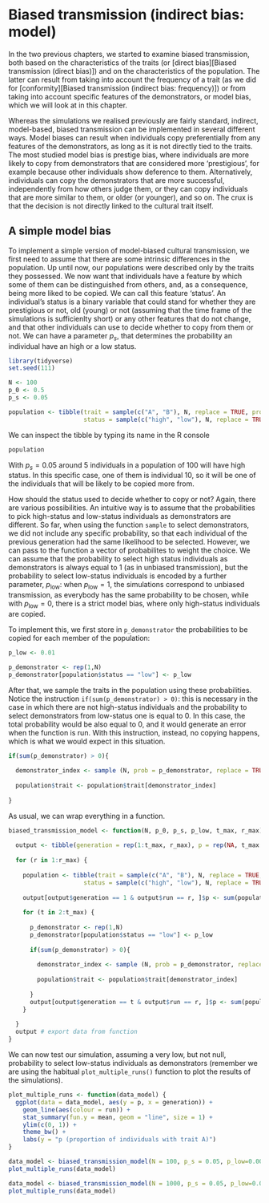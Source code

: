 
# Biased transmission (indirect bias: model)

In the two previous chapters, we started to examine biased transmission, both based on the characteristics of the traits (or [direct bias][Biased transmission (direct bias)]) and on the characteristics of the population. The latter can result from taking into account the frequency of a trait (as we did for [conformity][Biased transmission (indirect bias: frequency)]) or from taking into account specific features of the demonstrators, or model bias, which we will look at in this chapter. 

Whereas the simulations we realised previously are fairly standard, indirect, model-based, biased transmission can be implemented in several different ways. Model biases can result when individuals copy preferentially from any features of the demonstrators, as long as it is not directly tied to the traits. The most studied model bias is prestige bias, where individuals are more likely to copy from demonstrators that are considered more 'prestigious', for example because other individuals show deference to them. Alternatively, individuals can copy the demonstrators that are more successful, independently from how others judge them, or they can copy individuals that are more similar to them, or older (or younger), and so on. The crux is that the decision is not directly linked to the cultural trait itself.

## A simple model bias

To implement a simple version of model-biased cultural transmission, we first need to assume that there are some intrinsic differences in the population. Up until now, our populations were described only by the traits they possessed. We now want that individuals have a feature by which some of them can be distinguished from others, and, as a consequence, being more liked to be copied. We can call this feature 'status'. An individual's status is a binary variable that could stand for whether they are prestigious or not, old (young) or not (assuming that the time frame of the simulations is sufficienlty short) or any other features that do not change, and that other individuals can use to decide whether to copy from them or not. We can  have a parameter $p_s$, that determines the probability an individual have an high or a low status. 

```r
library(tidyverse)
set.seed(111)

N <- 100
p_0 <- 0.5
p_s <- 0.05

population <- tibble(trait = sample(c("A", "B"), N, replace = TRUE, prob = c(p_0, 1 - p_0)),
                     status = sample(c("high", "low"), N, replace = TRUE, prob = c(p_s, 1 - p_s))) 
```

We can inspect the tibble by  typing its name in the R console

```r
population
```

With $p_s=0.05$ around 5 individuals in a population of 100 will have high status. In this specific case, one of them is individual 10, so it will be one of the individuals that will be likely to be copied more from. 

How should the status used to decide whether to copy or not? Again, there are various possibilities. An intuitive way is to assume that the probabilities to pick high-status and low-status individuals as demonstrators are different. So far, when using the function `sample` to select demonstrators, we did not include any specific probability, so that each individual of the previous generation had the same likelihood to be selected. However, we can pass to the function a vector of probabilites to weight the choice. We can assume that the probability to select high status individuals as demonstrators is always equal to 1 (as in unbiased transmission), but the probability to select low-status individuals is encoded by a further parameter, $p_\text{low}$: when $p_\text{low}=1$, the simulations correspond to unbiased transmission, as everybody has the same probability to be chosen, while with $p_\text{low}=0$, there is a strict model bias, where only high-status individuals are copied. 

To implement this, we first store in `p_demonstrator` the probabilities to be copied for each member of the population: 

```r
p_low <- 0.01

p_demonstrator <- rep(1,N)
p_demonstrator[population$status == "low"] <- p_low

```

After that, we sample the traits in the population using these probabilities. Notice the instruction `if(sum(p_demonstrator) > 0)`: this is necessary in the case in which there are not high-status individuals and the probability to select demonstrators from low-status one is equal to 0. In this case, the total probability would be also equal to 0, and it would generate an error when the function is run. With this instruction, instead, no copying happens, which is what we would expect in this situation. 

```r
if(sum(p_demonstrator) > 0){
  
  demonstrator_index <- sample (N, prob = p_demonstrator, replace = TRUE)
  
  population$trait <- population$trait[demonstrator_index]
  
}
```

As usual, we can wrap everything in a function.

```r
biased_transmission_model <- function(N, p_0, p_s, p_low, t_max, r_max) {
  
  output <- tibble(generation = rep(1:t_max, r_max), p = rep(NA, t_max * r_max), run = as.factor(rep(1:r_max, each = t_max)))
  
  for (r in 1:r_max) {
    
    population <- tibble(trait = sample(c("A", "B"), N, replace = TRUE, prob = c(p_0, 1 - p_0)),
                     status = sample(c("high", "low"), N, replace = TRUE, prob = c(p_s, 1 - p_s))) 
    
    output[output$generation == 1 & output$run == r, ]$p <- sum(population$trait == "A") / N # add first generation's p for run r
    
    for (t in 2:t_max) {
      
      p_demonstrator <- rep(1,N)
      p_demonstrator[population$status == "low"] <- p_low
      
      if(sum(p_demonstrator) > 0){
        
        demonstrator_index <- sample (N, prob = p_demonstrator, replace = TRUE)
        
        population$trait <- population$trait[demonstrator_index]
      
      }
      output[output$generation == t & output$run == r, ]$p <- sum(population$trait == "A") / N # get p and put it into output slot for this generation t and run r
    }
    
  }
  output # export data from function
}
```

We can now test our simulation, assuming a very low, but not null, probability to select low-status individuals as demonstrators (remember we are using the habitual `plot_multiple_runs()` function to plot the results of the simulations).

```r
plot_multiple_runs <- function(data_model) {
  ggplot(data = data_model, aes(y = p, x = generation)) +
    geom_line(aes(colour = run)) +
    stat_summary(fun.y = mean, geom = "line", size = 1) +
    ylim(c(0, 1)) +
    theme_bw() +
    labs(y = "p (proportion of individuals with trait A)")
}
```

```r
data_model <- biased_transmission_model(N = 100, p_s = 0.05, p_low=0.0001, p_0 = 0.5, t_max = 200, r_max = 5)
plot_multiple_runs(data_model)
```


```r
data_model <- biased_transmission_model(N = 1000, p_s = 0.05, p_low=0.0001, p_0 = 0.5, t_max = 200, r_max = 5)
plot_multiple_runs(data_model)
```